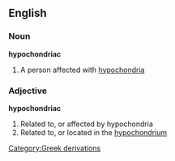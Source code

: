 ==English==
===Noun===
'''hypochondriac'''
#A person affected with [[hypochondria]]
===Adjective===
'''hypochondriac'''
#Related to, or affected by hypochondria
#Related to, or located in the [[hypochondrium]]
[[Category:Greek derivations]]